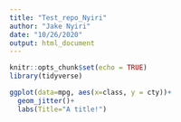 ```yaml
---
title: "Test_repo_Nyiri"
author: "Jake Nyiri"
date: "10/26/2020"
output: html_document
---
```


```r
knitr::opts_chunk$set(echo = TRUE)
library(tidyverse)

```
```r
ggplot(data=mpg, aes(x=class, y = cty))+
  geom_jitter()+
  labs(Title="A title!")
```

